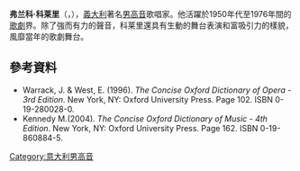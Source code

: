 {{NoteTA
|1=zh-tw:法蘭克·柯雷里;zh-hk:法蘭高·哥拉利;zh-hans:弗兰科·科莱里;
|2=zh-tw:柯雷里;zh-hk:哥拉利;zh-hans:科莱里;
}}
'''弗兰科·科莱里'''（{{lang|it|'''Franco Corelli'''}}，{{bd|1921年|4月8日|2003年|10月29日|catIdx=C}}），[[義大利|義大利]]著名[[男高音|男高音]]歌唱家。他活躍於1950年代至1976年間的[[歌劇|歌劇]]界。除了強而有力的聲音，科莱里還具有生動的舞台表演和富吸引力的樣貌，風靡當年的歌劇舞台。

==參考資料==
<div class="references-small">

* Warrack, J. & West, E. (1996). ''The Concise Oxford Dictionary of Opera - 3rd Edition''. New York, NY: Oxford University Press. Page 102. ISBN 0-19-280028-0.
* Kennedy M.(2004). ''The Concise Oxford Dictionary of Music - 4th Edition''. New York, NY: Oxford University Press. Page 162. ISBN 0-19-860884-5.

</div>

{{Authority control}}
{{singer-stub}}
{{opera-stub}}
[[Category:意大利男高音|Category:意大利男高音]]